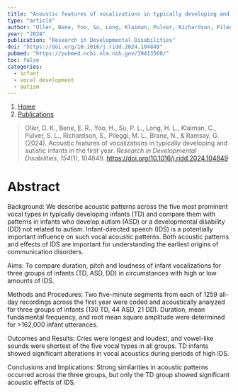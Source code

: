 ```yaml
---
title: "Acoustic features of vocalizations in typically developing and autistic infants in the first year"
type: "article"
author: "Oller, Bene, Yoo, Su, Long, Klaiman, Pulver, Richardson, Pileggi, Brane, & Ramsay"
year: "2024"
publication: "Research in Developmental Disabilities"
doi: "https://doi.org/10.1016/j.ridd.2024.104849"
pubmed: "https://pubmed.ncbi.nlm.nih.gov/39413560/"
toc: false
categories:
  - infant
  - vocal development
  - autism
---
```


```{=html}
<nav aria-label="breadcrumb">
  <ol class="breadcrumb">
    <li class="breadcrumb-item"><a href="../../index.html">Home</a></li>
    <li class="breadcrumb-item"><a href="../../publications.html">Publications</a></li>
  </ol>
</nav>
```


> Oller, D. K., Bene, E. R., Yoo, H., Su, P. L., Long, H. L., Klaiman, C., Pulver, S. L., Richardson, S., Pileggi, M. L., Brane, N., & Ramsay, G. (2024). Acoustic features of vocalizations in typically developing and autistic infants in the first year. *Research in Developmental Disabilities*, *154*(1), 104849. <https://doi.org/10.1016/j.ridd.2024.104849>

# Abstract

Background: We describe acoustic patterns across the five most prominent vocal types in typically developing infants (TD) and compare them with patterns in infants who develop autism (ASD) or a developmental disability (DD) not related to autism. Infant-directed speech (IDS) is a potentially important influence on such vocal acoustic patterns. Both acoustic patterns and effects of IDS are important for understanding the earliest origins of communication disorders.

Aims: To compare duration, pitch and loudness of infant vocalizations for three groups of infants (TD, ASD, DD) in circumstances with high or low amounts of IDS.

Methods and Procedures: Two five-minute segments from each of 1259 all-day recordings across the first year were coded and acoustically analyzed for three groups of infants (130 TD, 44 ASD, 21 DD). Duration, mean fundamental frequency, and root mean square amplitude were determined for \>162,000 infant utterances.

Outcomes and Results: Cries were longest and loudest, and vowel-like sounds were shortest of the five vocal types in all groups. TD infants showed significant alterations in vocal acoustics during periods of high IDS.

Conclusions and Implications: Strong similarities in acoustic patterns occurred across the three groups, but only the TD group showed significant acoustic effects of IDS.
